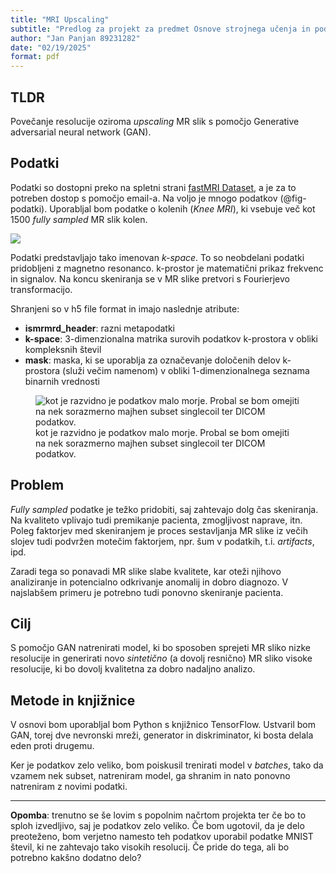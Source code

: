```yaml
---
title: "MRI Upscaling"
subtitle: "Predlog za projekt za predmet Osnove strojnega učenja in podatkovnega rudarjenja"
author: "Jan Panjan 89231282"
date: "02/19/2025"
format: pdf
---
```


::: {.callout-tip collapse="true"}
# TLDR

Povečanje resolucije oziroma *upscaling* MR slik s pomočjo Generative adversarial
neural network (GAN).
:::

## Podatki

Podatki so dostopni preko na spletni strani [fastMRI Dataset](https://fastmri.med.nyu.edu/),
a je za to potreben dostop s pomočjo email-a. Na voljo je mnogo podatkov (@fig-podatki).
Uporabljal bom podatke o kolenih (*Knee MRI*), ki vsebuje več kot 1500 *fully sampled* MR slik
kolen.

![](res/kneeMRI.png)

Podatki predstavljajo tako imenovan *k-space*. To so neobdelani podatki pridobljeni z
magnetno resonanco. k-prostor je matematični prikaz frekvenc in signalov. Na koncu skeniranja 
se v MR slike pretvori s Fourierjevo transformacijo.

Shranjeni so v h5 file format in imajo naslednje atribute:

- **ismrmrd_header**: razni metapodatki
- **k-space**: 3-dimenzionalna matrika surovih podatkov k-prostora v obliki 
kompleksnih števil
- **mask**: maska, ki se uporablja za označevanje določenih delov k-prostora (služi večim namenom) v obliki 1-dimenzionalnega seznama binarnih vrednosti

![kot je razvidno je podatkov malo morje. Probal se bom omejiti na nek sorazmerno majhen subset singlecoil ter DICOM podatkov.](res/data.png){#fig-podatki}

## Problem

*Fully sampled* podatke je težko pridobiti, saj zahtevajo dolg čas skeniranja. Na kvaliteto
vplivajo tudi premikanje pacienta, zmogljivost naprave, itn. Poleg faktorjev med skeniranjem je
proces sestavljanja MR slike iz večih slojev tudi podvržen motečim faktorjem, npr. šum v podatkih,
t.i. *artifacts*, ipd.

Zaradi tega so ponavadi MR slike slabe kvalitete, kar oteži njihovo analiziranje in potencialno 
odkrivanje anomalij in dobro diagnozo. V najslabšem primeru je potrebno tudi ponovno skeniranje
pacienta.

## Cilj

S pomočjo GAN natrenirati model, ki bo sposoben sprejeti MR sliko nizke resolucije in generirati 
novo *sintetično* (a dovolj resnično) MR sliko visoke resolucije, ki bo dovolj kvalitetna za
dobro nadaljno analizo.

## Metode in knjižnice

V osnovi bom uporabljal bom Python s knjižnico TensorFlow. Ustvaril bom GAN, torej dve nevronski
mreži, generator in diskriminator, ki bosta delala eden proti drugemu.

Ker je podatkov zelo veliko, bom poiskusil trenirati model v *batches*, tako da vzamem
nek subset, natreniram model, ga shranim in nato ponovno natreniram z novimi podatki.

---

**Opomba**: trenutno se še lovim s popolnim načrtom projekta ter če bo to sploh izvedljivo, saj je
podatkov zelo veliko. Če bom ugotovil, da je delo preoteženo, bom verjetno namesto teh podatkov uporabil 
podatke MNIST števil, ki ne zahtevajo tako visokih resolucij. Če pride do tega, ali bo potrebno kakšno
dodatno delo?